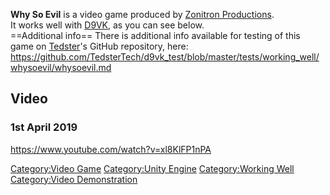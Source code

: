 <strong>Why So Evil</strong> is a video game produced by [[Zonitron Productions]].
<br />
It works well with [[D9VK]], as you can see below.
<br />
==Additional info==
There is additional info available for testing of this game on [[User:Tedster|Tedster]]'s GitHub repository, here:
<br />
https://github.com/TedsterTech/d9vk_test/blob/master/tests/working_well/whysoevil/whysoevil.md

==Video==
===1st April 2019===
<youtube>https://www.youtube.com/watch?v=xl8KlFP1nPA</youtube>

[[Category:Video Game]]
[[Category:Unity Engine]]
[[Category:Working Well]]
[[Category:Video Demonstration]]
